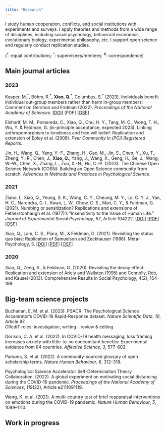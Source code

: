 ```yaml
---
title: "Research"
---
```


I study human cooperation, conflicts, and social institutions with experiments and surveys. I apply theories and methods from a wide range of disciplines, including social psychology, behavioral economics, evolutionary biology, experimental philosophy, etc. I support open science and regularly conduct replication studies.

(^\*^: equal contributions; ^\^^: supervisees/mentees; ^\#^: correspondence)

## Main journal articles



### 2023

Kasper, M.^\*^, Böhm, R.^\*^, **Xiao, Q.**^\*^, Columbus, S.^\*^ (2023). Individuals benefit individual out-group members rather than harm in-group members: Comment on Gershon and Fridman (2022). *Proceedings of the National Academy of Sciences*. [[DOI](https://doi.org/10.1073/pnas.2301107120)] [PDF] [[OSF](https://osf.io/h43mc)]

Elsherif, M. M., Pomareda, C., Xiao, Q., Chu, H. Y., Tang, M. C., Wong, T. H., Wu, Y. & Feldman, G. (in-principle acceptance, expected 2023). Linking anthropomorphism to loneliness and free will belief: Replication and extension of Epley et al. (2008). *Peer Community In (PCI) Registered Reports*.

Jin, H., Wang, Q., Yang, Y.-F., Zhang, H., Gao, M., Jin, S., Chen, Y., Xu, T., Zheng, Y.-R., Chen, J., **Xiao, Q.**, Yang, J., Wang, X., Geng, H., Ge, J., Wang, W.-W., Chen, X., Zhang, L., Zuo, X.-N., Hu, C.-P. (2023). The Chinese Open Science Network (COSN): Building an Open Science community from scratch. *Advances in Methods and Practices in Psychological Science*.

### 2021

Ziano, I., Xiao, Q., Yeung, S. K., Wong, C. Y., Cheung, M. Y., Lo, C. Y. J., Yan, H. C., Narendra, G. I., Kwan, L. W., Chow, C. S., Man, C. Y., & Feldman, G. (2021). Numbing or sensitization? Replications and extensions of Fetherstonhaugh et al. (1977)'s "Insensitivity to the Value of Human Life." *Journal of Experimental Social Psychology*, *97*, Article 104222. [[DOI]()] [[PDF]()] [[OSF]()]

Xiao, Q., Lam, C. S., Piara, M., & Feldman, G. (2021). Revisiting the status quo bias: Replication of Samuelson and Zeckhauser (1988). Meta-Psychology, 5. [[DOI]()] [[PDF]()] [[OSF]()]

### 2020

Xiao, Q., Zeng, S., & Feldman, G. (2020). Revisiting the decoy effect: Replication and extension of Ariely and Wallsten (1995) and Connolly, Reb, and Kausel (2013). Comprehensive Results in Social Psychology, 4(2), 164--198

## Big-team science projects

Buchanan, E. M. et al. (2023). PSACR: The Psychological Science Accelerator's COVID-19 Rapid-Response dataset. *Nature Scientific Data*, *10*, Article 87.  
CRediT roles: investigation, writing - review & editing

Dorison, C. A. et al. (2022). In COVID-19 health messaging, loss framing increases anxiety with little-to-no concomitant benefits: Experimental evidence from 84 countries. *Affective Science*, *3*, 577--602.

Parsons, S. et al. (2022). A community-sourced glossary of open scholarship terms. *Nature Human Behaviour*, *6*, 312--318.

Psychological Science Accelerator Self-Determination Theory Collaboration. (2022). A global experiment on motivating social distancing during the COVID-19 pandemic. *Proceedings of the National Academy of Sciences*, *119*(22), Article e2111091119.

Wang, K. et al. (2021). A multi-country test of brief reappraisal interventions on emotions during the COVID-19 pandemic. *Nature Human Behaviour*, *5*, 1089--1110.

## Work in progress



















